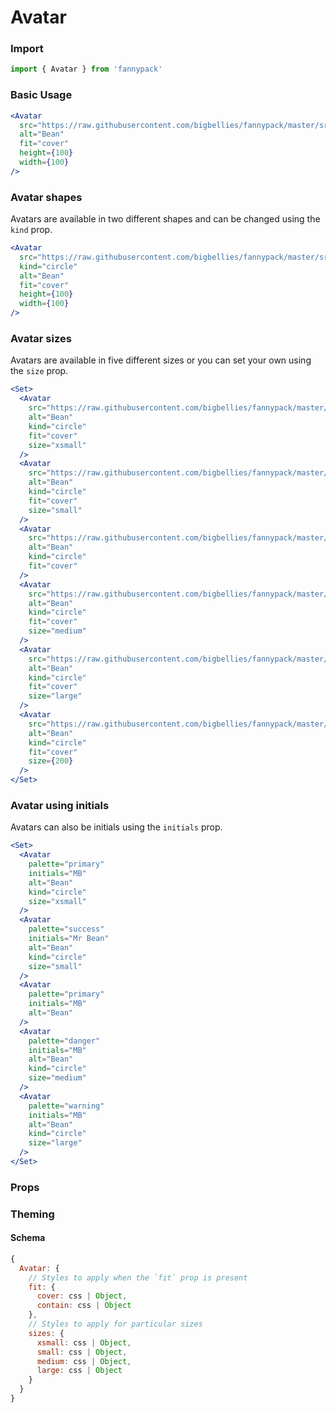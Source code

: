 
# Avatar

### Import

```jsx
import { Avatar } from 'fannypack'
```

### Basic Usage

```.jsx
<Avatar
  src="https://raw.githubusercontent.com/bigbellies/fannypack/master/src/_docs/bean.jpg"
  alt="Bean"
  fit="cover"
  height={100}
  width={100}
/>
```

### Avatar shapes

Avatars are available in two different shapes and can be changed using the `kind` prop.

```.jsx
<Avatar
  src="https://raw.githubusercontent.com/bigbellies/fannypack/master/src/_docs/bean.jpg"
  kind="circle"
  alt="Bean"
  fit="cover"
  height={100}
  width={100}
/>
```

### Avatar sizes

Avatars are available in five different sizes or you can set your own using the `size` prop.

```.jsx
<Set>
  <Avatar
    src="https://raw.githubusercontent.com/bigbellies/fannypack/master/src/_docs/bean.jpg"
    alt="Bean"
    kind="circle"
    fit="cover"
    size="xsmall"
  />
  <Avatar
    src="https://raw.githubusercontent.com/bigbellies/fannypack/master/src/_docs/bean.jpg"
    alt="Bean"
    kind="circle"
    fit="cover"
    size="small"
  />
  <Avatar
    src="https://raw.githubusercontent.com/bigbellies/fannypack/master/src/_docs/bean.jpg"
    alt="Bean"
    kind="circle"
    fit="cover"
  />
  <Avatar
    src="https://raw.githubusercontent.com/bigbellies/fannypack/master/src/_docs/bean.jpg"
    alt="Bean"
    kind="circle"
    fit="cover"
    size="medium"
  />
  <Avatar
    src="https://raw.githubusercontent.com/bigbellies/fannypack/master/src/_docs/bean.jpg"
    alt="Bean"
    kind="circle"
    fit="cover"
    size="large"
  />
  <Avatar
    src="https://raw.githubusercontent.com/bigbellies/fannypack/master/src/_docs/bean.jpg"
    alt="Bean"
    kind="circle"
    fit="cover"
    size={200}
  />
</Set>
```

### Avatar using initials

Avatars can also be initials using the `initials` prop.

```.jsx
<Set>
  <Avatar
    palette="primary"
    initials="MB"
    alt="Bean"
    kind="circle"
    size="xsmall"
  />
  <Avatar
    palette="success"
    initials="Mr Bean"
    alt="Bean"
    kind="circle"
    size="small"
  />
  <Avatar
    palette="primary"
    initials="MB"
    alt="Bean"
  />
  <Avatar
    palette="danger"
    initials="MB"
    alt="Bean"
    kind="circle"
    size="medium"
  />
  <Avatar
    palette="warning"
    initials="MB"
    alt="Bean"
    kind="circle"
    size="large"
  />
</Set>
```

### Props

<PropsTable component={Avatar} />

### Theming

#### Schema

```jsx
{
  Avatar: {
    // Styles to apply when the `fit` prop is present
    fit: {
      cover: css | Object,
      contain: css | Object
    },
    // Styles to apply for particular sizes
    sizes: {
      xsmall: css | Object,
      small: css | Object,
      medium: css | Object,
      large: css | Object
    }
  }
}
```
